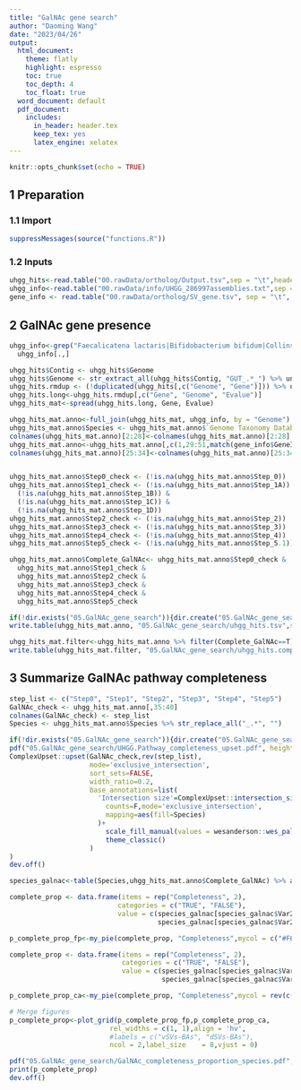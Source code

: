 ```yaml
---
title: "GalNAc gene search"
author: "Daoming Wang"
date: "2023/04/26"
output:
  html_document: 
    theme: flatly
    highlight: espresso
    toc: true
    toc_depth: 4
    toc_float: true
  word_document: default
  pdf_document:
    includes:
      in_header: header.tex
      keep_tex: yes
      latex_engine: xelatex
---
```


```r
knitr::opts_chunk$set(echo = TRUE)
```

## 1 Preparation

### 1.1 Import

```r
suppressMessages(source("functions.R"))
```

### 1.2 Inputs

```r
uhgg_hits<-read.table("00.rawData/ortholog/Output.tsv",sep = "\t",header = T,check.names = F) %>% .[order(.$Evalue, decreasing = F),]
uhgg_info<-read.table("00.rawData/info/UHGG_286997assemblies.txt",sep = "\t", header = T, check.names = F)
gene_info <- read.table("00.rawData/ortholog/SV_gene.tsv", sep = "\t", header = T) %>% dplyr::filter(Step !="")
```

## 2 GalNAc gene presence

```r
uhgg_info<-grep("Faecalicatena lactaris|Bifidobacterium bifidum|Collinsella aerofaciens|Faecalibacterium prausnitzii", uhgg_info$`Genome Taxonomy Database lineage`) %>%
  uhgg_info[.,]

uhgg_hits$Contig <- uhgg_hits$Genome
uhgg_hits$Genome <- str_extract_all(uhgg_hits$Contig, "GUT_.*_") %>% unlist %>% str_replace_all("_$", "")
uhgg_hits.rmdup <- (!duplicated(uhgg_hits[,c("Genome", "Gene")])) %>% uhgg_hits[.,]
uhgg_hits.long<-uhgg_hits.rmdup[,c("Gene", "Genome", "Evalue")]
uhgg_hits_mat<-spread(uhgg_hits.long, Gene, Evalue)

uhgg_hits_mat.anno<-full_join(uhgg_hits_mat, uhgg_info, by = "Genome")
uhgg_hits_mat.anno$Species <- uhgg_hits_mat.anno$`Genome Taxonomy Database lineage` %>% str_replace_all(".*s__", "")
colnames(uhgg_hits_mat.anno)[2:28]<-colnames(uhgg_hits_mat.anno)[2:28] %>% str_replace_all(".*;", "")
uhgg_hits_mat.anno<-uhgg_hits_mat.anno[,c(1,29:51,match(gene_info$GeneID, colnames(uhgg_hits_mat.anno)))]
colnames(uhgg_hits_mat.anno)[25:34]<-colnames(uhgg_hits_mat.anno)[25:34] %>% match(gene_info$GeneID) %>% gene_info$Step[.]


uhgg_hits_mat.anno$Step0_check <- (!is.na(uhgg_hits_mat.anno$Step_0))
uhgg_hits_mat.anno$Step1_check <- (!is.na(uhgg_hits_mat.anno$Step_1A)) & 
  (!is.na(uhgg_hits_mat.anno$Step_1B)) &
  (!is.na(uhgg_hits_mat.anno$Step_1C)) &
  (!is.na(uhgg_hits_mat.anno$Step_1D))
uhgg_hits_mat.anno$Step2_check <- (!is.na(uhgg_hits_mat.anno$Step_2))
uhgg_hits_mat.anno$Step3_check <- (!is.na(uhgg_hits_mat.anno$Step_3))
uhgg_hits_mat.anno$Step4_check <- (!is.na(uhgg_hits_mat.anno$Step_4))
uhgg_hits_mat.anno$Step5_check <- (!is.na(uhgg_hits_mat.anno$Step_5.1)) | (!is.na(uhgg_hits_mat.anno$Step_5.2))

uhgg_hits_mat.anno$Complete_GalNAc<- uhgg_hits_mat.anno$Step0_check & 
  uhgg_hits_mat.anno$Step1_check & 
  uhgg_hits_mat.anno$Step2_check &
  uhgg_hits_mat.anno$Step3_check &
  uhgg_hits_mat.anno$Step4_check &
  uhgg_hits_mat.anno$Step5_check

if(!dir.exists("05.GalNAc_gene_search")){dir.create("05.GalNAc_gene_search")}
write.table(uhgg_hits_mat.anno, "05.GalNAc_gene_search/uhgg_hits.tsv",sep = "\t",col.names = T, row.names = F, quote = F)

uhgg_hits_mat.filter<-uhgg_hits_mat.anno %>% filter(Complete_GalNAc==T)
write.table(uhgg_hits_mat.filter, "05.GalNAc_gene_search/uhgg_hits.completeGalNAc.tsv",sep = "\t",col.names = T, row.names = F, quote = F)
```

## 3 Summarize GalNAc pathway completeness

```r

step_list <- c("Step0", "Step1", "Step2", "Step3", "Step4", "Step5")
GalNAc_check <- uhgg_hits_mat.anno[,35:40]
colnames(GalNAc_check) <- step_list
Species <- uhgg_hits_mat.anno$Species %>% str_replace_all("_.*", "")

if(!dir.exists("05.GalNAc_gene_search")){dir.create("05.GalNAc_gene_search")}
pdf("05.GalNAc_gene_search/UHGG.Pathway_completeness_upset.pdf", height = 3.5, width = 10)
ComplexUpset::upset(GalNAc_check,rev(step_list),
                    mode='exclusive_intersection',
                    sort_sets=FALSE,
                    width_ratio=0.2,
                    base_annotations=list(
                      'Intersection size'=ComplexUpset::intersection_size(
                        counts=F,mode='exclusive_intersection',
                        mapping=aes(fill=Species)
                      )+
                        scale_fill_manual(values = wesanderson::wes_palette("Darjeeling1", 4, type = "continuous"))+
                        theme_classic()
                    )
)
dev.off()

species_galnac<-table(Species,uhgg_hits_mat.anno$Complete_GalNAc) %>% as.data.frame

complete_prop <- data.frame(items = rep("Completeness", 2),
                           categories = c("TRUE", "FALSE"),
                           value = c(species_galnac[species_galnac$Var2==TRUE  & species_galnac$Species=="Faecalibacterium prausnitzii", 3],
                                     species_galnac[species_galnac$Var2==FALSE & species_galnac$Species=="Faecalibacterium prausnitzii", 3]))

p_complete_prop_fp<-my_pie(complete_prop, "Completeness",mycol = c("#F69100", "grey50"))

complete_prop <- data.frame(items = rep("Completeness", 2),
                            categories = c("TRUE", "FALSE"),
                            value = c(species_galnac[species_galnac$Var2==TRUE  & species_galnac$Species=="Collinsella aerofaciens", 3],
                                      species_galnac[species_galnac$Var2==FALSE & species_galnac$Species=="Collinsella aerofaciens", 3]))

p_complete_prop_ca<-my_pie(complete_prop, "Completeness",mycol = rev(c("#50A45C", "grey50")))

# Merge figures
p_complete_prop<-plot_grid(p_complete_prop_fp,p_complete_prop_ca,
                         rel_widths = c(1, 1),align = 'hv',
                         #labels = c("vSVs-BAs", "dSVs-BAs"),
                         ncol = 2,label_size	= 8,vjust = 0)

pdf("05.GalNAc_gene_search/GalNAc_completeness_proportion_species.pdf", height = 5, width = 10)
print(p_complete_prop)
dev.off()
```